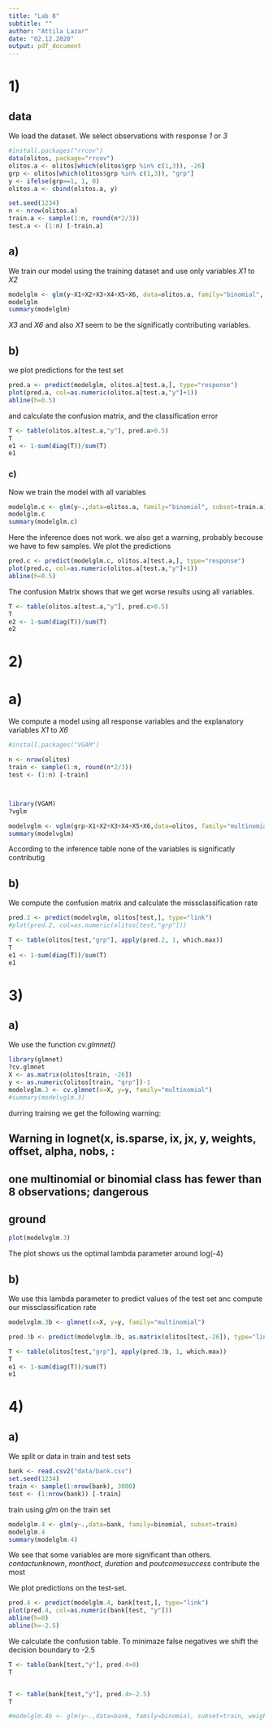 ```yaml
---
title: "Lab 8"
subtitle: ""
author: "Attila Lazar"
date: "02.12.2020"
output: pdf_document
---
```


# 1)

## data

We load the dataset. We select observations with response *1* or *3*

```r

#install.packages("rrcov")
data(olitos, package="rrcov")
olitos.a <- olitos[which(olitos$grp %in% c(1,3)), -26]
grp <- olitos[which(olitos$grp %in% c(1,3)), "grp"]
y <- ifelse(grp==1, 1, 0)
olitos.a <- cbind(olitos.a, y)

set.seed(1234)
n <- nrow(olitos.a)
train.a <- sample(1:n, round(n*2/3))
test.a <- (1:n) [-train.a]

```

## a)

We train our model using the training dataset and use only variables *X1* to *X2*

```r

modelglm <- glm(y~X1+X2+X3+X4+X5+X6, data=olitos.a, family="binomial", subset=train.a)
modelglm
summary(modelglm)

```

*X3* and *X6* and also *X1* seem to be the significatly contributing variables.

## b)

we plot predictions for the test set

```r

pred.a <- predict(modelglm, olitos.a[test.a,], type="response")
plot(pred.a, col=as.numeric(olitos.a[test.a,"y"]+1))
abline(h=0.5)

```

and calculate the confusion matrix, and the classification error

```r
T <- table(olitos.a[test.a,"y"], pred.a>0.5)
T
e1 <- 1-sum(diag(T))/sum(T)
e1

```

### c)

Now we train the model with all variables

```r
modelglm.c <- glm(y~.,data=olitos.a, family="binomial", subset=train.a)
modelglm.c
summary(modelglm.c)

```

Here the inference does not work. we also get a warning, probably becouse we have to few samples. We plot the predictions

```r
pred.c <- predict(modelglm.c, olitos.a[test.a,], type="response")
plot(pred.c, col=as.numeric(olitos.a[test.a,"y"]+1))
abline(h=0.5)

```

The confusion Matrix shows that we get worse results using all variables.

```r
T <- table(olitos.a[test.a,"y"], pred.c>0.5)
T
e2 <- 1-sum(diag(T))/sum(T)
e2


```

# 2)

# a)

We compute a model using all response variables and the explanatory variables *X1* to *X6*

```r
#install.packages("VGAM")

n <- nrow(olitos)
train <- sample(1:n, round(n*2/3))
test <- (1:n) [-train]



library(VGAM)
?vglm

modelvglm <- vglm(grp~X1+X2+X3+X4+X5+X6,data=olitos, family="multinomial", subset=train)
summary(modelvglm)

```

According to the inference table none of the variables is significatly contributig

## b)

We compute the confusion matrix and calculate the missclassification rate

```r
pred.2 <- predict(modelvglm, olitos[test,], type="link")
#plot(pred.2, col=as.numeric(olitos[test,"grp"]))

T <- table(olitos[test,"grp"], apply(pred.2, 1, which.max))
T
e1 <- 1-sum(diag(T))/sum(T)
e1

```

# 3)

## a)

We use the function *cv.glmnet()*

```r

library(glmnet)
?cv.glmnet
X <- as.matrix(olitos[train, -26])
y <- as.numeric(olitos[train, "grp"])-1
modelvglm.3 <- cv.glmnet(x=X, y=y, family="multinomial")
#summary(modelvglm.3)
```

durring training we get the following warning:

## Warning in lognet(x, is.sparse, ix, jx, y, weights, offset, alpha, nobs, :
## one multinomial or binomial class has fewer than 8 observations; dangerous
## ground


```r
plot(modelvglm.3)

```

The plot shows us the optimal lambda parameter around log(-4)

## b)

We use this lambda parameter to predict values of the test set anc compute our missclassification rate

```r

modelvglm.3b <- glmnet(x=X, y=y, family="multinomial")

pred.3b <- predict(modelvglm.3b, as.matrix(olitos[test,-26]), type="link", s=0.0001)

T <- table(olitos[test,"grp"], apply(pred.3b, 1, which.max))
T
e1 <- 1-sum(diag(T))/sum(T)
e1

```

# 4)

## a)

We split or data in train and test sets

```r
bank <- read.csv2("data/bank.csv")
set.seed(1234)
train <- sample(1:nrow(bank), 3000)
test <- (1:nrow(bank)) [-train]


```

train using *glm* on the train set

```r

modelglm.4 <- glm(y~.,data=bank, family=binomial, subset=train)
modelglm.4
summary(modelglm.4)

```
We see that some variables are more significant than others. *contactunknown*, *monthoct*, *duration* and *poutcomesuccess* contribute the most

We plot predictions on the test-set.

```r

pred.4 <- predict(modelglm.4, bank[test,], type="link")
plot(pred.4, col=as.numeric(bank[test, "y"]))
abline(h=0)
abline(h=-2.5)

```

We calculate the confusion table. To minimaze false negatives we shift the decision boundary to -2.5

```r
T <- table(bank[test,"y"], pred.4>0)
T


T <- table(bank[test,"y"], pred.4>-2.5)
T

```

```r
#modelglm.4b <- glm(y~.,data=bank, family=binomial, subset=train, weights = seq(1,16))

```

```r

```

```r

```

```r

```

```r

```

```r

```

```r

```

```r

```

```r

```

```r

```

```r

```

```r

```
